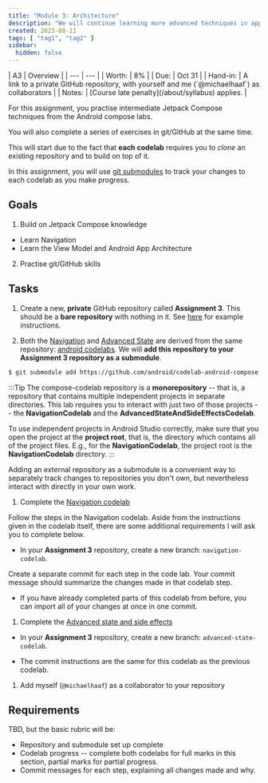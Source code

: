 ```yaml
---
title: "Module 3: Architecture"
description: "We will continue learning more advanced techniques in application architecture for the Android stack."
created: 2023-08-11
tags: [ "tag1", "tag2" ]
sidebar:
  hidden: false
---
```


<div class="first-col-header">
| A3 | Overview |
| --- | --- |
| Worth: | 8% |
| Due: | Oct 31 |
| Hand-in: | A link to a private GitHub repository, with yourself and me (`@michaelhaaf`) as collaborators |
| Notes: | [Course late penalty](/about/syllabus) applies. |
</div>

For this assignment, you practise intermediate Jetpack Compose techniques from the Android compose labs.

You will also complete a series of exercises in git/GitHub at the same time.

This will start due to the fact that **each codelab** requires you to *clone* an existing repository and to build on top of it.

In this assignment, you will use [git submodules](https://git-scm.com/book/en/v2/Git-Tools-Submodules) to track your changes to each codelab as you make progress.

## Goals

1. Build on Jetpack Compose knowledge
  - Learn Navigation
  - Learn the View Model and Android App Architecture

2. Practise git/GitHub skills

## Tasks

1. Create a new, **private** GitHub repository called **Assignment 3**. This should be a **bare repository** with nothing in it. See [here]() for example instructions.

1. Both the [Navigation][navigation-codelab] and [Advanced State][adv-state-codelab] are derived from the same repository: [android codelabs](https://github.com/android/codelab-android-compose.git). We will **add this repository to your Assignment 3 repository as a submodule**.

```bash title="/path/to/your/repo/Assignment 3/
$ git submodule add https://github.com/android/codelab-android-compose
```

:::Tip
The compose-codelab repository is a **monorepository** -- that is, a repository that contains multiple independent projects in separate directories. This lab requires you to interact with just two of those projects -- the **NavigationCodelab** and the **AdvancedStateAndSideEffectsCodelab**.

To use independent projects in Android Studio correctly, make sure that you open the project at the **project root**, that is, the directory which contains all of the project files. E.g., for the **NavigationCodelab**, the project root is the **NavigationCodelab** directory.
:::

Adding an external repository as a submodule is a convenient way to separately track changes to repositories you don't own, but nevertheless interact with directly in your own work.

1. Complete the [Navigation codelab][navigation-codelab]

Follow the steps in the Navigation codelab. Aside from the instructions given in the codelab itself, there are some additional requirements I will ask you to complete below.

  - In your **Assignment 3** repository, create a new branch: `navigation-codelab`.

Create a separate commit for each step in the code lab. Your commit message should summarize the changes made in that codelab step.

- If you have already completed parts of this codelab from before, you can import all of your changes at once in one commit.

1. Complete the [Advanced state and side effects][adv-state-codelab]

  - In your **Assignment 3** repository, create a new branch: `advanced-state-codelab`.

  - The commit instructions are the same for this codelab as the previous codelab.


1. Add myself (`@michaelhaaf`) as a collaborator to your repository

## Requirements

TBD, but the basic rubric will be:

- Repository and submodule set up complete
- Codelab progress -- complete both codelabs for full marks in this section, partial marks for partial progress.
- Commit messages for each step, explaining all changes made and why.

[navigation-codelab]: https://developer.android.com/codelabs/jetpack-compose-navigation#0
[adv-state-codelab]: https://developer.android.com/codelabs/jetpack-compose-advanced-state-side-effects#0
